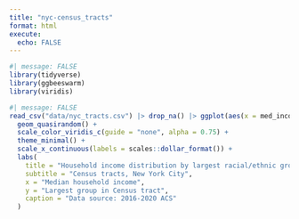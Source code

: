 ```yaml
---
title: "nyc-census_tracts"
format: html
execute: 
  echo: FALSE
---
```


```r
#| message: FALSE
library(tidyverse)
library(ggbeeswarm)
library(viridis)
```

```r
#| message: FALSE
read_csv("data/nyc_tracts.csv") |> drop_na() |> ggplot(aes(x = med_income, y = race, color = med_income)) + 
  geom_quasirandom() + 
  scale_color_viridis_c(guide = "none", alpha = 0.75) +
  theme_minimal() + 
  scale_x_continuous(labels = scales::dollar_format()) + 
  labs(
    title = "Household income distribution by largest racial/ethnic group",
    subtitle = "Census tracts, New York City",
    x = "Median household income",
    y = "Largest group in Census tract",
    caption = "Data source: 2016-2020 ACS"
  )
```


